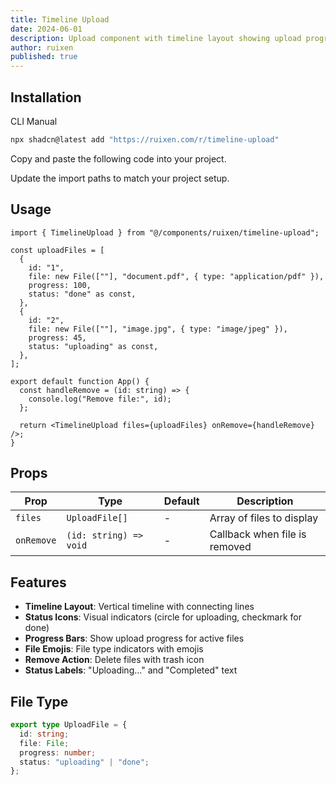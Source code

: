 ```yaml
---
title: Timeline Upload
date: 2024-06-01
description: Upload component with timeline layout showing upload progress and status
author: ruixen
published: true
---
```


<ComponentPreview name="timeline-upload-demo" category="upload" />

## Installation

<Tabs defaultValue="cli">

<TabsList>
  <TabsTrigger value="cli">CLI</TabsTrigger>
  <TabsTrigger value="manual">Manual</TabsTrigger>
</TabsList>
<TabsContent value="cli">

```bash
npx shadcn@latest add "https://ruixen.com/r/timeline-upload"
```

</TabsContent>

<TabsContent value="manual">

<Steps>

<Step>Copy and paste the following code into your project.</Step>

<ComponentSource name="timeline-upload" />

<Step>Update the import paths to match your project setup.</Step>

</Steps>

</TabsContent>

</Tabs>

## Usage

```tsx
import { TimelineUpload } from "@/components/ruixen/timeline-upload";

const uploadFiles = [
  {
    id: "1",
    file: new File([""], "document.pdf", { type: "application/pdf" }),
    progress: 100,
    status: "done" as const,
  },
  {
    id: "2",
    file: new File([""], "image.jpg", { type: "image/jpeg" }),
    progress: 45,
    status: "uploading" as const,
  },
];

export default function App() {
  const handleRemove = (id: string) => {
    console.log("Remove file:", id);
  };

  return <TimelineUpload files={uploadFiles} onRemove={handleRemove} />;
}
```

## Props

| Prop       | Type                   | Default | Description                   |
| ---------- | ---------------------- | ------- | ----------------------------- |
| `files`    | `UploadFile[]`         | -       | Array of files to display     |
| `onRemove` | `(id: string) => void` | -       | Callback when file is removed |

## Features

- **Timeline Layout**: Vertical timeline with connecting lines
- **Status Icons**: Visual indicators (circle for uploading, checkmark for done)
- **Progress Bars**: Show upload progress for active files
- **File Emojis**: File type indicators with emojis
- **Remove Action**: Delete files with trash icon
- **Status Labels**: "Uploading..." and "Completed" text

## File Type

```typescript
export type UploadFile = {
  id: string;
  file: File;
  progress: number;
  status: "uploading" | "done";
};
```
